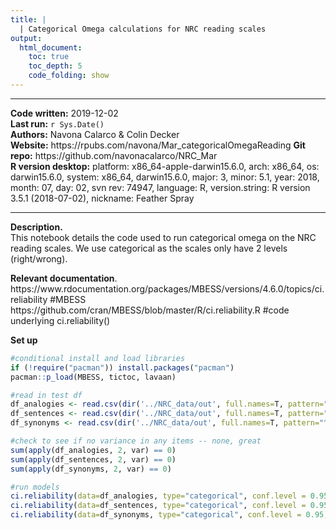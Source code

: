 ```yaml
---
title: | 
  | Categorical Omega calculations for NRC reading scales
output:
  html_document:
    toc: true
    toc_depth: 5
    code_folding: show
---
```


-----

__Code written:__ 2019-12-02  
__Last run:__ `r Sys.Date()`   
__Authors:__ Navona Calarco & Colin Decker  
__Website:__ https://rpubs.com/navona/Mar_categoricalOmegaReading
__Git repo:__ https://github.com/navonacalarco/NRC_Mar  
__R version desktop:__ platform: x86_64-apple-darwin15.6.0, arch: x86_64, os: darwin15.6.0, system: x86_64, darwin15.6.0, major: 3, minor: 5.1, year: 2018, month: 07, day: 02, svn rev: 74947, language: R, version.string: R version 3.5.1 (2018-07-02), nickname: Feather Spray  

-----

__Description.__  
This notebook details the code used to run categorical omega on the NRC reading scales. We use categorical as the scales only have 2 levels (right/wrong).

__Relevant documentation__.  
https://www.rdocumentation.org/packages/MBESS/versions/4.6.0/topics/ci.reliability #MBESS  
https://github.com/cran/MBESS/blob/master/R/ci.reliability.R #code underlying ci.reliability()  


__Set up__

```r

#conditional install and load libraries
if (!require("pacman")) install.packages("pacman")
pacman::p_load(MBESS, tictoc, lavaan)

#read in test df
df_analogies <- read.csv(dir('../NRC_data/out', full.names=T, pattern="^df_analogies_"))
df_sentences <- read.csv(dir('../NRC_data/out', full.names=T, pattern="^df_sentences_"))
df_synonyms <- read.csv(dir('../NRC_data/out', full.names=T, pattern="^df_synonyms_"))

```

```r

#check to see if no variance in any items -- none, great
sum(apply(df_analogies, 2, var) == 0) 
sum(apply(df_sentences, 2, var) == 0) 
sum(apply(df_synonyms, 2, var) == 0) 

#run models
ci.reliability(data=df_analogies, type="categorical", conf.level = 0.95, interval.type="bca", B=1000)
ci.reliability(data=df_sentences, type="categorical", conf.level = 0.95, interval.type="bca", B=1000)
ci.reliability(data=df_synonyms, type="categorical", conf.level = 0.95, interval.type="bca", B=1000)

```

